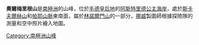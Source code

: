 {{coord|72|4|S|14|33|E|display=title}}

'''奧爾梅里根山'''是[[南極洲|南極洲]]的山峰，位於[[毛德皇后地|毛德皇后地]]的[[阿斯特里德公主海岸|阿斯特里德公主海岸]]，處於[[斯卡夫爾赫山|斯卡夫爾赫山]]和[[帕耶山脈|帕耶山脈]]東南面，屬於[[林諾爾門山|林諾爾門山]]的一部分，[[挪威|挪威]]製圖師根據探險隊的測量和空中照片繪入地圖。

{{Antarctica-geo-stub}}
[[Category:南極洲山峰|Category:南極洲山峰]]